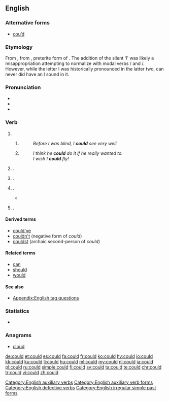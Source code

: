 ==English==

===Alternative forms===
* [[cou’d]] {{qualifier|obsolete}}

===Etymology===
From {{etyl|enm|en}} {{term|coude|lang=enm}}, from {{etyl|ang|en}} {{term|cuþ||lang=ang}}, preterite form of {{term|cunnan||lang=ang|to be able}}. The addition of the silent 'l' was likely a misappropriation attempting to normalize with modal verbs {{term|will|lang=en}}/{{term|would|lang=en}} and {{term|shall|lang=en}}/{{term|should|lang=en}}. 
However, while the letter l was historically pronounced in the latter two, can never did have an l sound in it.

===Pronunciation===
* {{IPA|/kʊd/|lang=en}}
* {{audio|en-us-could.ogg|Audio (US)|lang=en}}
* {{rhymes|ʊd|lang=en}}

===Verb===
{{head|en}}

# {{en-simple past of|can}}
## {{non-gloss definition|Used as a past indicative.}}
##: ''Before I was blind, I '''could''' see very well.''
## {{non-gloss definition|Used as a past subjunctive (irrealis).}}
##: ''I think he '''could''' do it if he really wanted to.''
##: ''I wish I '''could''' fly!''
# {{non-gloss definition|Used to politely ask for [[permission]] to do something}}.
#: {{usex|'''Could''' I borrow your coat?|lang=en}}
# {{non-gloss definition| Used to politely ask for someone else to do something}}.
#: {{usex|'''Could''' you proofread this email?|lang=en}}
# {{non-gloss definition|Used to show the [[possibility]] that something [[might]] happen}}.
#* {{quote-magazine|date=2013-06-29|volume=407|issue=8842|page=55|magazine={{w|The Economist}}
|title=[http://www.economist.com/news/international/21580191-edward-snowdens-odyssey-leaves-america-nonplussed-and-its-allies-dismayed-russia-china Travels and travails]
|passage=Even without hovering drones, a lurking assassin, a thumping score and a denouement, the real-life story of Edward Snowden, a rogue spy on the run, '''could''' be straight out of the cinema. But, as with Hollywood, the subplots and exotic locations may distract from the real message: America’s discomfort and its foes’ glee.}}
#: {{usex|We '''could''' rearrange the time if you like.|lang=en}}
# {{non-gloss definition|Used to [[suggest]] something}}.
#: {{usex|You '''could''' try adding more salt to the soup.|lang=en}}

====Derived terms====
* [[could've]]
* [[couldn't]] (negative form of ''could'')
* [[couldst]] (archaic second-person of ''could'')

====Related terms====
* [[can]]
* [[should]]
* [[would]]

====See also====
* [[Appendix:English tag questions]]

===Statistics===
* {{rank|what|do|has|62|could|our|than|some}}

===Anagrams===
* [[cloud#English|cloud]]

[[Category:English auxiliary verbs]]
[[Category:English auxiliary verb forms]]
[[Category:English defective verbs]]
[[Category:English irregular simple past forms]]

[[de:could]]
[[et:could]]
[[es:could]]
[[fa:could]]
[[fr:could]]
[[ko:could]]
[[hy:could]]
[[io:could]]
[[kk:could]]
[[ku:could]]
[[li:could]]
[[hu:could]]
[[ml:could]]
[[my:could]]
[[nl:could]]
[[ja:could]]
[[pl:could]]
[[ru:could]]
[[simple:could]]
[[fi:could]]
[[sv:could]]
[[ta:could]]
[[te:could]]
[[chr:could]]
[[tr:could]]
[[vi:could]]
[[zh:could]]